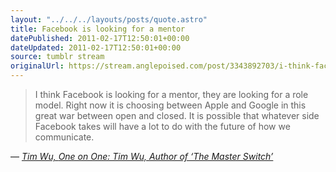 ```yaml
---
layout: "../../../layouts/posts/quote.astro"
title: Facebook is looking for a mentor
datePublished: 2011-02-17T12:50:01+00:00
dateUpdated: 2011-02-17T12:50:01+00:00
source: tumblr stream
originalUrl: https://stream.anglepoised.com/post/3343892703/i-think-facebook-is-looking-for-a-mentor-they-are
---
```


> I think Facebook is looking for a mentor, they are looking for a role model. Right now it is choosing between Apple and Google in this great war between open and closed. It is possible that whatever side Facebook takes will have a lot to do with the future of how we communicate.

— <cite>[Tim Wu, _One on One: Tim Wu, Author of ‘The Master Switch’_](https://bits.blogs.nytimes.com/2010/11/14/one-on-one-tim-wu-author-of-the-master-switch/)</cite>
